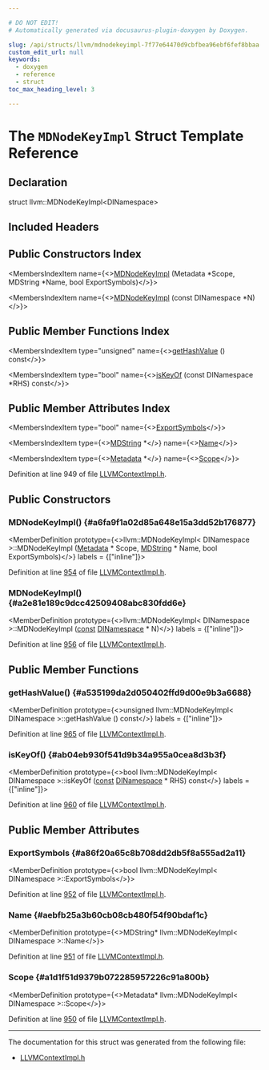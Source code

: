 ```yaml
---

# DO NOT EDIT!
# Automatically generated via docusaurus-plugin-doxygen by Doxygen.

slug: /api/structs/llvm/mdnodekeyimpl-7f77e64470d9cbfbea96ebf6fef8bbaa
custom_edit_url: null
keywords:
  - doxygen
  - reference
  - struct
toc_max_heading_level: 3

---
```





# The `MDNodeKeyImpl` Struct Template Reference

<DoxygenPage pluginConfig={pluginConfig}>



## Declaration

<CodeBlock>struct llvm::MDNodeKeyImpl&lt;DINamespace&gt;</CodeBlock>

## Included Headers

<IncludesList>
<IncludesListItem
  filePath="IR/LLVMContextImpl.h"
  permalink="/docs/api/files/lib/lib/ir/llvmcontextimpl-h"
  isLocal="true" />
</IncludesList>

## Public Constructors Index

<MembersIndex>

<MembersIndexItem
  name={<><a href="#a6fa9f1a02d85a648e15a3dd52b176877">MDNodeKeyImpl</a> (Metadata &#42;Scope, MDString &#42;Name, bool ExportSymbols)</>}>
</MembersIndexItem>

<MembersIndexItem
  name={<><a href="#a2e81e189c9dcc42509408abc830fdd6e">MDNodeKeyImpl</a> (const DINamespace &#42;N)</>}>
</MembersIndexItem>

</MembersIndex>

## Public Member Functions Index

<MembersIndex>

<MembersIndexItem
  type="unsigned"
  name={<><a href="#a535199da2d050402ffd9d00e9b3a6688">getHashValue</a> () const</>}>
</MembersIndexItem>

<MembersIndexItem
  type="bool"
  name={<><a href="#ab04eb930f541d9b34a955a0cea8d3b3f">isKeyOf</a> (const DINamespace &#42;RHS) const</>}>
</MembersIndexItem>

</MembersIndex>

## Public Member Attributes Index

<MembersIndex>

<MembersIndexItem
  type="bool"
  name={<><a href="#a86f20a65c8b708dd2db5f8a555ad2a11">ExportSymbols</a></>}>
</MembersIndexItem>

<MembersIndexItem
  type={<><a href="/docs/api/classes/llvm/mdstring">MDString</a> &#42;</>}
  name={<><a href="#aebfb25a3b60cb08cb480f54f90bdaf1c">Name</a></>}>
</MembersIndexItem>

<MembersIndexItem
  type={<><a href="/docs/api/classes/llvm/metadata">Metadata</a> &#42;</>}
  name={<><a href="#a1d1f51d9379b072285957226c91a800b">Scope</a></>}>
</MembersIndexItem>

</MembersIndex>


Definition at line 949 of file <a href="/docs/api/files/lib/lib/ir/llvmcontextimpl-h">LLVMContextImpl.h</a>.

<SectionDefinition>

## Public Constructors

### MDNodeKeyImpl() {#a6fa9f1a02d85a648e15a3dd52b176877}

<MemberDefinition
  prototype={<>llvm::MDNodeKeyImpl&lt; DINamespace &gt;::MDNodeKeyImpl (<a href="/docs/api/classes/llvm/metadata">Metadata</a> &#42; Scope, <a href="/docs/api/classes/llvm/mdstring">MDString</a> &#42; Name, bool ExportSymbols)</>}
  labels = {["inline"]}>

Definition at line <a href="/docs/api/files/lib/lib/ir/llvmcontextimpl-h/#l00954">954</a> of file <a href="/docs/api/files/lib/lib/ir/llvmcontextimpl-h">LLVMContextImpl.h</a>.
</MemberDefinition>

### MDNodeKeyImpl() {#a2e81e189c9dcc42509408abc830fdd6e}

<MemberDefinition
  prototype={<>llvm::MDNodeKeyImpl&lt; DINamespace &gt;::MDNodeKeyImpl (<a href="/docs/api/files/lib/lib/target/lib/target/aarch64/aarch64promoteconstant-cpp/#a90f8350fecae261c25be85d38b451bff">const</a> <a href="/docs/api/classes/llvm/dinamespace">DINamespace</a> &#42; N)</>}
  labels = {["inline"]}>

Definition at line <a href="/docs/api/files/lib/lib/ir/llvmcontextimpl-h/#l00956">956</a> of file <a href="/docs/api/files/lib/lib/ir/llvmcontextimpl-h">LLVMContextImpl.h</a>.
</MemberDefinition>

</SectionDefinition>

<SectionDefinition>

## Public Member Functions

### getHashValue() {#a535199da2d050402ffd9d00e9b3a6688}

<MemberDefinition
  prototype={<>unsigned llvm::MDNodeKeyImpl&lt; DINamespace &gt;::getHashValue () const</>}
  labels = {["inline"]}>

Definition at line <a href="/docs/api/files/lib/lib/ir/llvmcontextimpl-h/#l00965">965</a> of file <a href="/docs/api/files/lib/lib/ir/llvmcontextimpl-h">LLVMContextImpl.h</a>.
</MemberDefinition>

### isKeyOf() {#ab04eb930f541d9b34a955a0cea8d3b3f}

<MemberDefinition
  prototype={<>bool llvm::MDNodeKeyImpl&lt; DINamespace &gt;::isKeyOf (<a href="/docs/api/files/lib/lib/target/lib/target/aarch64/aarch64promoteconstant-cpp/#a90f8350fecae261c25be85d38b451bff">const</a> <a href="/docs/api/classes/llvm/dinamespace">DINamespace</a> &#42; RHS) const</>}
  labels = {["inline"]}>

Definition at line <a href="/docs/api/files/lib/lib/ir/llvmcontextimpl-h/#l00960">960</a> of file <a href="/docs/api/files/lib/lib/ir/llvmcontextimpl-h">LLVMContextImpl.h</a>.
</MemberDefinition>

</SectionDefinition>

<SectionDefinition>

## Public Member Attributes

### ExportSymbols {#a86f20a65c8b708dd2db5f8a555ad2a11}

<MemberDefinition
  prototype={<>bool llvm::MDNodeKeyImpl&lt; DINamespace &gt;::ExportSymbols</>}>

Definition at line <a href="/docs/api/files/lib/lib/ir/llvmcontextimpl-h/#l00952">952</a> of file <a href="/docs/api/files/lib/lib/ir/llvmcontextimpl-h">LLVMContextImpl.h</a>.
</MemberDefinition>

### Name {#aebfb25a3b60cb08cb480f54f90bdaf1c}

<MemberDefinition
  prototype={<>MDString&#42; llvm::MDNodeKeyImpl&lt; DINamespace &gt;::Name</>}>

Definition at line <a href="/docs/api/files/lib/lib/ir/llvmcontextimpl-h/#l00951">951</a> of file <a href="/docs/api/files/lib/lib/ir/llvmcontextimpl-h">LLVMContextImpl.h</a>.
</MemberDefinition>

### Scope {#a1d1f51d9379b072285957226c91a800b}

<MemberDefinition
  prototype={<>Metadata&#42; llvm::MDNodeKeyImpl&lt; DINamespace &gt;::Scope</>}>

Definition at line <a href="/docs/api/files/lib/lib/ir/llvmcontextimpl-h/#l00950">950</a> of file <a href="/docs/api/files/lib/lib/ir/llvmcontextimpl-h">LLVMContextImpl.h</a>.
</MemberDefinition>

</SectionDefinition>

<hr/>

The documentation for this struct was generated from the following file:

<ul>
<li><a href="/docs/api/files/lib/lib/ir/llvmcontextimpl-h">LLVMContextImpl.h</a></li>
</ul>

</DoxygenPage>
